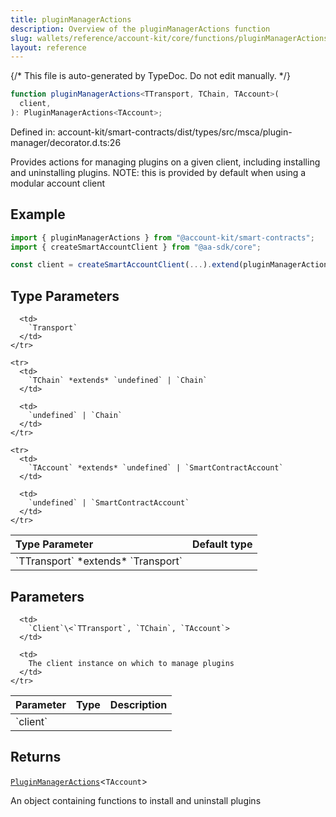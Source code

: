 ```yaml
---
title: pluginManagerActions
description: Overview of the pluginManagerActions function
slug: wallets/reference/account-kit/core/functions/pluginManagerActions
layout: reference
---
```


{/* This file is auto-generated by TypeDoc. Do not edit manually. */}

```ts
function pluginManagerActions<TTransport, TChain, TAccount>(
  client,
): PluginManagerActions<TAccount>;
```

Defined in: account-kit/smart-contracts/dist/types/src/msca/plugin-manager/decorator.d.ts:26

Provides actions for managing plugins on a given client, including installing and uninstalling plugins.
NOTE: this is provided by default when using a modular account client

## Example

```ts
import { pluginManagerActions } from "@account-kit/smart-contracts";
import { createSmartAccountClient } from "@aa-sdk/core";

const client = createSmartAccountClient(...).extend(pluginManagerActions);
```

## Type Parameters

<table>
  <thead>
    <tr>
      <th align="left">Type Parameter</th>
      <th align="left">Default type</th>
    </tr>
  </thead>

  <tbody>
    <tr>
      <td>
        `TTransport` *extends* `Transport`
      </td>

      <td>
        `Transport`
      </td>
    </tr>

    <tr>
      <td>
        `TChain` *extends* `undefined` | `Chain`
      </td>

      <td>
        `undefined` | `Chain`
      </td>
    </tr>

    <tr>
      <td>
        `TAccount` *extends* `undefined` | `SmartContractAccount`
      </td>

      <td>
        `undefined` | `SmartContractAccount`
      </td>
    </tr>

  </tbody>
</table>

## Parameters

<table>
  <thead>
    <tr>
      <th align="left">Parameter</th>
      <th align="left">Type</th>
      <th align="left">Description</th>
    </tr>
  </thead>

  <tbody>
    <tr>
      <td>
        `client`
      </td>

      <td>
        `Client`\<`TTransport`, `TChain`, `TAccount`>
      </td>

      <td>
        The client instance on which to manage plugins
      </td>
    </tr>

  </tbody>
</table>

## Returns

[`PluginManagerActions`](../type-aliases/PluginManagerActions.mdx)\<`TAccount`>

An object containing functions to install and uninstall plugins
